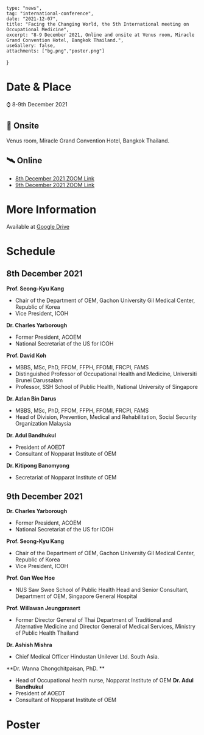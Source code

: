 	type: "news",
	tag: "international-conference",
	date: "2021-12-07",
	title: "Facing the Changing World, the 5th International meeting on Occupational Medicine",
	excerpt: "8-9 December 2021, Online and onsite at Venus room, Miracle Grand Convention Hotel, Bangkok Thailand.",
	useGallery: false,
	attachments: ["bg.png","poster.png"]
}


# Date & Place

⌚ 8-9th December 2021

## 🏢 Onsite

Venus room, Miracle Grand Convention Hotel, Bangkok Thailand.

## 🛰️ Online

- [8th December 2021 ZOOM Link](https://zoom.us/j/92479492844?pwd=VVpXeXJvR24vZWp1SkQ1MU9Db0dsZz09)
- [9th December 2021 ZOOM Link](https://zoom.us/j/96252767531?pwd=emFtL3Q1MUl0c21XcVM2NjZ4WGZRZz09)
 
# More Information

Available at [Google Drive](https://drive.google.com/drive/u/0/folders/16wjdQUEtzHaHfn-BSKFexVdxj1OM7Fol)

# Schedule

## 8th December 2021

<div className="flex flex-col gap-6">
<Card tagLine="08.45 – 09.45" header="2nd Tar Ching Aw’s Honorable Lecture ILO and WHO global burden of Occupational Disease. What is the meaning of?">

**Prof. Seong-Kyu Kang** 
- Chair of the Department of OEM, Gachon University Gil Medical Center, Republic of Korea 
- Vice President, ICOH

</Card>

<Card tagLine="09.45 – 10.45" header="After COVID-19 pandemic, what will be the direction of Occupational Medicine physician?">

**Dr. Charles Yarborough** 
- Former President, ACOEM
- National Secretariat of the US for ICOH

</Card>

<Card tagLine="11.00 – 12.00" header="Reflections on COVID-19 and Occupational Medicine Practice">

**Prof. David Koh**
- MBBS, MSc, PhD, FFOM, FFPH, FFOMI, FRCPI, FAMS
- Distinguished Professor of Occupational Health and Medicine, Universiti Brunei Darussalam
- Professor, SSH School of Public Health, National University of Singapore

</Card>

<Card tagLine="13.00 – 13.45" header="Lesson Learned on occupational medicine from COVID-19 in Malaysia">

**Dr. Azlan Bin Darus**
- MBBS, MSc, PhD, FFOM, FFPH, FFOMI, FRCPI, FAMS
- Head of Division, Prevention, Medical and Rehabilitation, Social Security Organization Malaysia

</Card>

<Card tagLine="13.45 – 14.45" header="Lesson Learned on occupational medicine from COVID-19 in Thailand">

**Dr. Adul Bandhukul**
- President of AOEDT
- Consultant of Nopparat Institute of OEM

</Card>

<Card tagLine="15.00 – 16.00" header="Long COVID and worker">

**Dr. Kitipong Banomyong**
- Secretariat of Nopparat Institute of OEM

</Card>
</div>

## 9th December 2021

<div className="flex flex-col gap-6">
<Card tagLine="08.45 – 09.45" header="AOEM Revised Competency of Occupational Medicine Physician.">

**Dr. Charles Yarborough** 
- Former President, ACOEM
- National Secretariat of the US for ICOH

</Card>

<Card tagLine="09.45 – 10.45" header="Occupational cardio-cerebrovascular diseases.">

**Prof. Seong-Kyu Kang** 
- Chair of the Department of OEM, Gachon University Gil Medical Center, Republic of Korea 
- Vice President, ICOH

</Card>

<Card tagLine="11.00 – 11.30" header="How occupational physician and occupational health nurse involve in occupational health system in Singapore? ">

**Prof. Gan Wee Hoe**
- NUS Saw Swee School of Public Health Head and Senior Consultant, Department of OEM, Singapore General Hospital 

</Card>

<Card tagLine="13.00 – 13.45" header="Cannabis in Occupational Medicine">

**Prof. Willawan Jeungprasert**
- Former Director General of Thai Department of Traditional and Alternative Medicine and Director General of Medical Services, Ministry of Public Health Thailand

</Card>

<Card tagLine="13.45 – 14.45" header="Occupational Health in India">

**Dr. Ashish Mishra**
- Chief Medical Officer Hindustan Unilever Ltd. South Asia.

</Card>

<Card tagLine="15.00 – 15.45" header="Role of Occupational Medicine Physician and Occupational Health Nurse in post COVID-19 era">

**Dr. Wanna Chongchitpaisan, PhD. **
- Head of Occupational health nurse, Nopparat Institute of OEM
**Dr. Adul Bandhukul**
- President of AOEDT
- Consultant of Nopparat Institute of OEM

</Card>
</div>

# Poster

<GatsbyImage image={props.images[1].childImageSharp.gatsbyImageData} alt="poster"/>